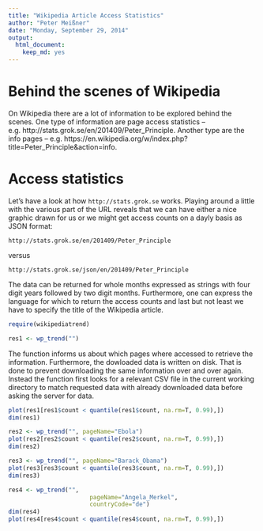 ```yaml
---
title: "Wikipedia Article Access Statistics"
author: "Peter Meißner"
date: "Monday, September 29, 2014"
output:
  html_document:
    keep_md: yes
---
```


# Behind the scenes of Wikipedia

On Wikipedia there are a lot of information to be explored behind the scenes. One type of information are page access statistics -- e.g. http://stats.grok.se/en/201409/Peter_Principle. Another type are the info pages -- e.g. https://en.wikipedia.org/w/index.php?title=Peter_Principle&action=info.


# Access statistics

Let's have a look at how `http://stats.grok.se` works. Playing around a little with the various part of the URL reveals that we can have either a nice graphic drawn for us or we might get access counts on a dayly basis as JSON format: 

```
http://stats.grok.se/en/201409/Peter_Principle
```
versus
```
http://stats.grok.se/json/en/201409/Peter_Principle
```

The data can be returned for whole months expressed as strings with four digit years followed by two digit months. Furthermore, one can express the language for which to return the access counts and last but not least we have to specify the title of the Wikipedia article. 

```r
require(wikipediatrend)
```

```r
res1 <- wp_trend("")
```
The function informs us about which pages where accessed to retrieve the information. Furthermore, the dowloaded data is written on disk. That is done to prevent downloading the same information over and over again. Instead the function first looks for a relevant CSV file in the current working directory to match requested data with already downloaded data before asking the server for data. 
```r
plot(res1[res1$count < quantile(res1$count, na.rm=T, 0.99),])
dim(res1)
```
```r
res2 <- wp_trend("", pageName="Ebola")
plot(res2[res2$count < quantile(res2$count, na.rm=T, 0.99),])
dim(res2)
```
```r
res3 <- wp_trend("", pageName="Barack_Obama")
plot(res3[res3$count < quantile(res3$count, na.rm=T, 0.99),])
dim(res3)
```
```r
res4 <- wp_trend("", 
                       pageName="Angela_Merkel",
                       countryCode="de")
dim(res4)
plot(res4[res4$count < quantile(res4$count, na.rm=T, 0.99),])
```












